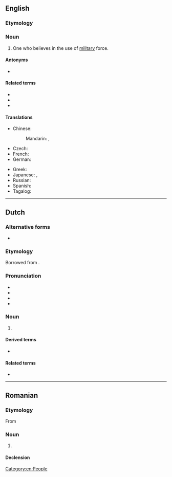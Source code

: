 {{also|Militarist}}
==English==

===Etymology===
{{suffix|en|military|ist}}

===Noun===
{{en-noun}}

# One who believes in the use of [[military]] force.

====Antonyms====
* {{l|en|pacifist}}

====Related terms====
* {{l|en|militarism}}
* {{l|en|militant}}
* {{l|en|bellicist}}

====Translations====
{{trans-top|one who believes in military force}}
* Chinese:
*: Mandarin: {{t+|cmn|軍國主義者|sc=Hani}}, {{t+|cmn|军国主义者|tr=jūnguózhǔyì|sc=Hani}}
* Czech: {{t|cs|militarista|m}}
* French: {{t+|fr|militariste}}
* German: {{t+|de|Militarist|m}}
{{trans-mid}}
* Greek: {{t+|el|στρατοκράτης|m}}
* Japanese: {{t|ja|軍国主義者|tr=gunkokushugisha}}, {{t|ja|鷹派|tr=takaha}}
* Russian: {{t+|ru|милитарист|m}}
* Spanish: {{t+|es|militarista|m|f}}
* Tagalog: {{t|tl|makahukbo}}
{{trans-bottom}}

[[Category:en:People]]

----

==Dutch==

===Alternative forms===
* {{l|nl|militairist}} {{q|archaic}}

===Etymology===
Borrowed from {{bor|nl|fr|militariste}}.

===Pronunciation===
* {{IPA|nl|/ˌmi.li.taːˈrɪst/}}
* {{audio|nl|Nl-militarist.ogg|Audio}}
* {{hyphenation|nl|mi|li|ta|rist}}
* {{rhymes|nl|ɪst}}

===Noun===
{{nl-noun|m|-|-}}

# {{l|en|militarist}} {{defdate|from late 1860s}}

====Derived terms====
* {{l|nl|militaristisch}}

====Related terms====
* {{l|nl|militarisme}}

----

==Romanian==

===Etymology===
From {{bor|ro|fr|militariste}}

===Noun===
{{ro-noun|m|militariști}}

# {{l|en|militarist}}

====Declension====
{{ro-noun-m|pl=militariști}}